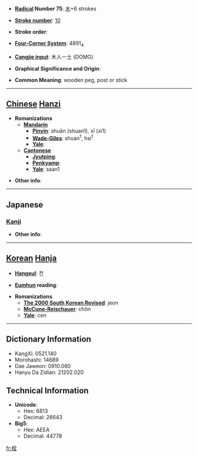 * '''[[Wiktionary:Chinese radical index| Radical]] Number 75''': [[Wiktionary:Chinese radical index 木|木]]+6 strokes

* '''[[Wiktionary:Chinese total strokes index|Stroke number]]''': [[Wiktionary:Chinese total strokes index 10|10]]

* '''Stroke order''': 

* '''[[Wiktionary:Chinese four corner index|Four-Corner System]]''': 4891<sub>4</sub>

* '''[[Wiktionary:Chinese Cangjie index|Cangjie input]]''': 木人一土 (DOMG)

* '''Graphical Significance and Origin''': 

* '''Common Meaning''': wooden peg, post or stick

----

== [[Chinese]] [[Hanzi]] ==

* '''Romanizations'''
** '''[[Mandarin]]'''
*** '''[[Pinyin]]''': shuān (shuan1), xī (xi1)
*** '''[[Wade-Giles]]''': shuan<sup>1</sup>, hsi<sup>1</sup>
*** '''[[Yale]]''': 
** '''[[Cantonese]]'''
*** '''[[Jyutping]]''':
*** '''[[Penkyamp]]''': 
*** '''[[Yale]]''': saan1

* '''Other info''': 

----

==Japanese==
===[[Kanji]]===
{{kanji|on readings=[[せん]] (sen)
|kun readings=[[せんのき]] (sennoki)
}}

* '''Other info''':  

----

== [[Korean]] [[Hanja]] ==

* '''[[Hangeul]]''': 전

* '''[[Eumhun]] reading''': 

* '''Romanizations'''
** '''[[The 2000 South Korean Revised Romanization|The 2000 South Korean Revised]]''': jeon
** '''[[McCune-Reischauer]]''': chŏn
** '''[[Yale]]''': cen

----

== Dictionary Information ==

* KangXi: 0521.140
* Morohashi: 14689
* Dae Jaweon: 0910.080
* Hanyu Da Zidian: 21202.020

== Technical Information ==

* '''Unicode''':
** Hex: 6813
** Decimal: 26643
* '''Big5''':
** Hex: AEEA
** Decimal: 44778

[[fr:栓]]